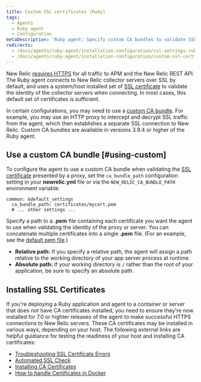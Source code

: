 ```yaml
---
title: Custom SSL certificates (Ruby)
tags:
  - Agents
  - Ruby agent
  - Configuration
metaDescription: 'Ruby agent: Specify custom CA bundles to validate SSL communication via a proxy server.'
redirects:
  - /docs/agents/ruby-agent/installation-configuration/ssl-settings-ruby-agent
  - /docs/agents/ruby-agent/installation-configuration/custom-ssl-certificates-ruby
---
```


New Relic [requires HTTPS](/docs/apis/rest-api-v2/troubleshooting/301-response-rest-api-calls) for all traffic to APM and the New Relic REST API. The Ruby agent connects to New Relic collector servers over SSL by default, and uses a system/host installed set of [SSL certificate](/docs/accounts-partnerships/education/getting-started-new-relic/glossary#ssl-certificate) to validate the identity of the collector servers when connecting. In most cases, this default set of certificates is sufficient.

In certain configurations, you may need to use a [custom CA bundle](#using-custom). For example, you may use an HTTP proxy to intercept and decrypt SSL traffic from the agent, which then establishes a separate SSL connection to New Relic. Custom CA bundles are available in versions 3.9.4 or higher of the Ruby agent.

## Use a custom CA bundle [#using-custom]

To configure the agent to use a custom CA bundle when validating the [SSL certificate](/docs/accounts-partnerships/education/getting-started-new-relic/glossary#ssl-certificate) presented by a proxy, set the `ca_bundle_path` configuration setting in your **newrelic.yml** file or via the `NEW_RELIC_CA_BUNDLE_PATH` environment variable:

```
common: &default_settings
  ca_bundle_path: certificates/mycert.pem
  # ... other settings ...
```

Specify a path to a **.pem** file containing each certificate you want the agent to use when validating the identity of the proxy or server. You can concatenate multiple certificates into a single **.pem** file. (For an example, see the [default pem file](https://github.com/newrelic/rpm/blob/master/cert/cacert.pem).)

* **Relative path:** If you specify a relative path, the agent will assign a path relative to the working directory of your app server process at runtime.
* **Absolute path:** If your working directory is `/` rather than the root of your application, be sure to specify an absolute path.

## Installing SSL Certificates

If you're deploying a Ruby application and agent to a container or server that does not have CA certificates installed, you need to ensure they're now installed for 7.0 or highter releases of the agent to make successful HTTPS connections to New Relic servers. These CA certificates may be installed in various ways, depending on your host. The following external links are helpful guidiance for testing the readiness of your host and installing CA certificates:

* [Troubleshooting SSL Certificate Errors](https://bundler.io/v2.0/guides/rubygems_tls_ssl_troubleshooting_guide.html#troubleshooting-certificate-errors)
* [Automated SSL Check](https://bundler.io/v2.0/guides/rubygems_tls_ssl_troubleshooting_guide.html#automated-ssl-check)
* [Installing CA Certificates](https://superuser.com/questions/437330/how-do-you-add-a-certificate-authority-ca-to-ubuntu/719047#719047)
* [How to handle Certificates in Docker](https://serverfault.com/questions/975775/how-to-handle-certificates-in-dockerfile)

